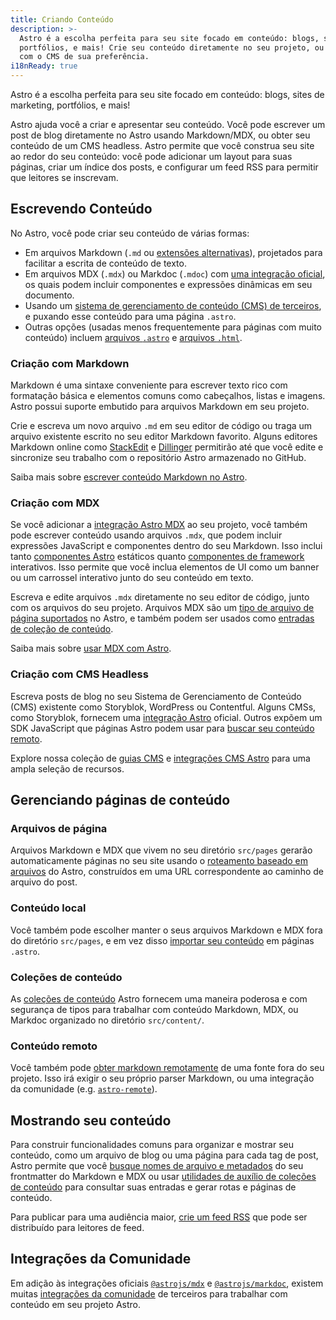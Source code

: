```yaml
---
title: Criando Conteúdo
description: >-
  Astro é a escolha perfeita para seu site focado em conteúdo: blogs, sites de marketing,
  portfólios, e mais! Crie seu conteúdo diretamente no seu projeto, ou conecte
  com o CMS de sua preferência.
i18nReady: true
---
```


Astro é a escolha perfeita para seu site focado em conteúdo: blogs, sites de marketing, portfólios, e mais!

Astro ajuda você a criar e apresentar seu conteúdo. Você pode escrever um post de blog diretamente no Astro usando Markdown/MDX, ou obter seu conteúdo de um CMS headless. Astro permite que você construa seu site ao redor do seu conteúdo: você pode adicionar um layout para suas páginas, criar um índice dos posts, e configurar um feed RSS para permitir que leitores se inscrevam.

## Escrevendo Conteúdo

No Astro, você pode criar seu conteúdo de várias formas: 
- Em arquivos Markdown (`.md` ou [extensões alternativas](/pt-br/guides/markdown-content/)), projetados para facilitar a escrita de conteúdo de texto.
- Em arquivos MDX (`.mdx`) ou Markdoc (`.mdoc`) com [uma integração oficial](/pt-br/guides/integrations-guide/), os quais podem incluir componentes e expressões dinâmicas em seu documento.
- Usando um [sistema de gerenciamento de conteúdo (CMS) de terceiros](#criação-com-cms-headless), e puxando esse conteúdo para uma página `.astro`.
- Outras opções (usadas menos frequentemente para páginas com muito conteúdo) incluem [arquivos `.astro`](/pt-br/basics/astro-pages/#páginas-astro) e [arquivos `.html`](/pt-br/basics/astro-pages/#páginas-html).

### Criação com Markdown

Markdown é uma sintaxe conveniente para escrever texto rico com formatação básica e elementos comuns como cabeçalhos, listas e imagens. Astro possui suporte embutido para arquivos Markdown em seu projeto.

Crie e escreva um novo arquivo `.md` em seu editor de código ou traga um arquivo existente escrito no seu editor Markdown favorito. Alguns editores Markdown online como [StackEdit](https://stackedit.io/) e [Dillinger](https://dillinger.io) permitirão até que você edite e sincronize seu trabalho com o repositório Astro armazenado no GitHub.

<ReadMore>Saiba mais sobre [escrever conteúdo Markdown no Astro](/pt-br/guides/markdown-content/).</ReadMore>

### Criação com MDX

Se você adicionar a [integração Astro MDX](/pt-br/guides/integrations-guide/mdx/) ao seu projeto, você também pode escrever conteúdo usando arquivos `.mdx`, que podem incluir expressões JavaScript e componentes dentro do seu Markdown. Isso inclui tanto [componentes Astro](/pt-br/basics/astro-components/) estáticos quanto [componentes de framework](/pt-br/guides/framework-components/) interativos. Isso permite que você inclua elementos de UI como um banner ou um carrossel interativo junto do seu conteúdo em texto.

Escreva e edite arquivos `.mdx` diretamente no seu editor de código, junto com os arquivos do seu projeto. Arquivos MDX são um [tipo de arquivo de página suportados](/pt-br/basics/astro-pages/#tipos-de-arquivos-suportados) no Astro, e também podem ser usados como [entradas de coleção de conteúdo](#coleções-de-conteúdo).

<ReadMore>Saiba mais sobre [usar MDX com Astro](/pt-br/guides/integrations-guide/mdx/).</ReadMore>

### Criação com CMS Headless

Escreva posts de blog no seu Sistema de Gerenciamento de Conteúdo (CMS) existente como Storyblok, WordPress ou Contentful. Alguns CMSs, como Storyblok, fornecem uma [integração Astro](https://www.storyblok.com/mp/announcing-storyblok-astro) oficial. Outros expõem um SDK JavaScript que páginas Astro podem usar para [buscar seu conteúdo remoto](/pt-br/guides/data-fetching/#busque-de-um-cms-headless).

<ReadMore>Explore nossa coleção de [guias CMS](/pt-br/guides/cms/) e [integrações CMS Astro](https://astro.build/integrations/?search=cms) para uma ampla seleção de recursos.</ReadMore>

## Gerenciando páginas de conteúdo

### Arquivos de página

Arquivos Markdown e MDX que vivem no seu diretório `src/pages` gerarão automaticamente páginas no seu site usando o [roteamento baseado em arquivos](/pt-br/guides/routing/) do Astro, construídos em uma URL correspondente ao caminho de arquivo do post. 

### Conteúdo local

Você também pode escolher manter o seus arquivos Markdown e MDX fora do diretório `src/pages`, e em vez disso [importar seu conteúdo](/pt-br/guides/markdown-content/#importando-markdown) em páginas `.astro`.

### Coleções de conteúdo

As [coleções de conteúdo](/pt-br/guides/content-collections/) Astro fornecem uma maneira poderosa e com segurança de tipos para trabalhar com conteúdo Markdown, MDX, ou Markdoc organizado no diretório `src/content/`. 

### Conteúdo remoto

Você também pode [obter markdown remotamente](/pt-br/guides/markdown-content/#buscando-markdown-remoto) de uma fonte fora do seu projeto. Isso irá exigir o seu próprio parser Markdown, ou uma integração da comunidade (e.g. [`astro-remote`](https://github.com/natemoo-re/astro-remote)).

## Mostrando seu conteúdo

Para construir funcionalidades comuns para organizar e mostrar seu conteúdo, como um arquivo de blog ou uma página para cada tag de post, Astro permite que você [busque nomes de arquivo e metadados](/pt-br/reference/api-reference/#astroglob) do seu frontmatter do Markdown e MDX ou usar [utilidades de auxílio de coleções de conteúdo](/pt-br/guides/content-collections/#consultando-coleções) para consultar suas entradas e gerar rotas e páginas de conteúdo.

Para publicar para uma audiência maior, [crie um feed RSS](/pt-br/guides/rss/) que pode ser distribuído para leitores de feed.

## Integrações da Comunidade

Em adição às integrações oficiais [`@astrojs/mdx`](/pt-br/guides/integrations-guide/mdx/) e [`@astrojs/markdoc`](/pt-br/guides/integrations-guide/markdoc/), existem muitas [integrações da comunidade](https://astro.build/integrations/?search=content) de terceiros para trabalhar com conteúdo em seu projeto Astro.
